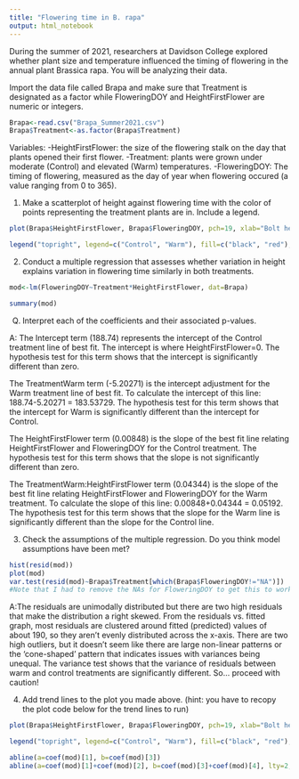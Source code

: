 ```yaml
---
title: "Flowering time in B. rapa"
output: html_notebook
---
```


During the summer of 2021, researchers at Davidson College explored whether plant size and temperature influenced the timing of flowering in the annual plant Brassica rapa.  You will be analyzing their data.

Import the data file called Brapa and make sure that Treatment is designated as a factor while FloweringDOY and HeightFirstFlower are numeric or integers.

```r
Brapa<-read.csv("Brapa_Summer2021.csv")
Brapa$Treatment<-as.factor(Brapa$Treatment)
```


Variables:
-HeightFirstFlower: the size of the flowering stalk on the day that plants opened their first flower.
-Treatment: plants were grown under moderate (Control) and elevated (Warm) temperatures.
-FloweringDOY: The timing of flowering, measured as the day of year when flowering occured (a value ranging from 0 to 365).

1) Make a scatterplot of height against flowering time with the color of points representing the treatment plants are in.  Include a legend.

```r
plot(Brapa$HeightFirstFlower, Brapa$FloweringDOY, pch=19, xlab="Bolt height at first flower (cm)", ylab="Flowering date of year", col=Brapa$Treatment)

legend("topright", legend=c("Control", "Warm"), fill=c("black", "red"), bty='n')

```




2) Conduct a multiple regression that assesses whether variation in height explains variation in flowering time similarly in both treatments.

```r
mod<-lm(FloweringDOY~Treatment*HeightFirstFlower, dat=Brapa)

summary(mod)
```

Q) Interpret each of the coefficients and their associated p-values. 

A: The Intercept term (188.74) represents the intercept of the Control treatment line of best fit.  The intercept is where HeightFirstFlower=0.  The hypothesis test for this term shows that the intercept is significantly different than zero.

The TreatmentWarm term (-5.20271) is the intercept adjustment for the Warm treatment line of best fit.  To calculate the intercept of this line: 188.74-5.20271 = 183.53729.  The hypothesis test for this term shows that the intercept for Warm is significantly different than the intercept for Control.

The HeightFirstFlower term (0.00848) is the slope of the best fit line relating HeightFirstFlower and FloweringDOY for the Control treatment.  The hypothesis test for this term shows that the slope is not significantly different than zero.

The TreatmentWarm:HeightFirstFlower term (0.04344) is the slope of the best fit line relating HeightFirstFlower and FloweringDOY for the Warm treatment.  To calculate the slope of this line: 0.00848+0.04344 = 0.05192. The hypothesis test for this term shows that the slope for the Warm line is significantly different than the slope for the Control line.



3) Check the assumptions of the multiple regression.  Do you think model assumptions have been met?

```r
hist(resid(mod))
plot(mod)
var.test(resid(mod)~Brapa$Treatment[which(Brapa$FloweringDOY!="NA")])
#Note that I had to remove the NAs for FloweringDOY to get this to work
```

A:The residuals are unimodally distributed but there are two high residuals that make the distribution a right skewed.  From the residuals vs. fitted graph, most residuals are clustered around fitted (predicted) values of about 190, so they aren't evenly distributed across the x-axis.  There are two high outliers, but it doesn't seem like there are large non-linear patterns or the 'cone-shaped' pattern that indicates issues with variances being unequal.  The variance test shows that the variance of residuals between warm and control treatments are significantly different.  So... proceed with caution!




4) Add trend lines to the plot you made above. (hint: you have to recopy the plot code below for the trend lines to run)

```r
plot(Brapa$HeightFirstFlower, Brapa$FloweringDOY, pch=19, xlab="Bolt height at first flower (cm)", ylab="Flowering date of year", col=Brapa$Treatment)

legend("topright", legend=c("Control", "Warm"), fill=c("black", "red"), bty='n')

abline(a=coef(mod)[1], b=coef(mod)[3])
abline(a=coef(mod)[1]+coef(mod)[2], b=coef(mod)[3]+coef(mod)[4], lty=2, col="red")
```

